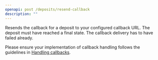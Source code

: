 ```yaml
---
openapi: post /deposits/resend-callback
description: ""
---
```


Resends the callback for a deposit to your configured callback URL. The deposit must have reached a final state. The callback delivery has to have failed already.

<Info>Please ensure your implementation of callback handling follows the guidelines in [Handling callbacks](/implementation#handling-callbacks).</Info>